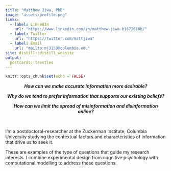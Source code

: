 ```yaml
---
title: "Matthew Jiwa, PhD"
image: "assets/profile.png"
links:
  - label: LinkedIn
    url: "https://www.linkedin.com/in/matthew-jiwa-b1672610b/"
  - label: Twitter
    url: "https://twitter.com/mattjiwa"
  - label: Email
    url: "mailto:mj3159@columbia.edu"
site: distill::distill_website
output:
  postcards::trestles
---
```


```r
knitr::opts_chunk$set(echo = FALSE)
```

<center><b>
*How can we make accurate information more desirable?*

*Why do we tend to prefer information that supports our existing beliefs?*

*How can we limit the spread of misinformation and disinformation online?*
</b></center>
<br>

I'm a postdoctoral-researcher at the Zuckerman Institute, Columbia University studying the contextual factors and characteristics of information that drive us to seek it.

These are examples of the type of questions that guide my research interests. I combine experimental design from cognitive psychology with computational modelling to address these questions.
